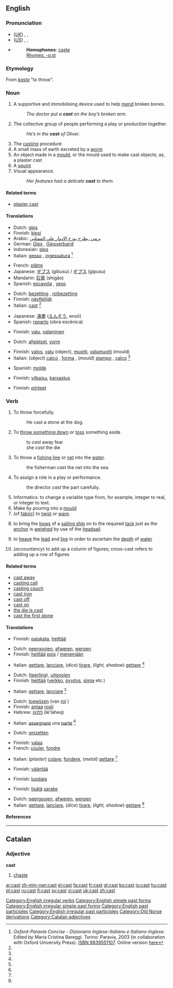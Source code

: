 {{see|čast}}
{{wikipedia|dab=cast}}
==English==

{{rank|tree|cost|value|783|cast|speaking|circumstances|sitting}}

===Pronunciation===
*(''[[Received Pronunciation|UK]]'') {{AHD|käst}}, {{IPA|/kɑːst/}}, {{SAMPA|/kA:st/}}
*(''[[General American|US]]'') {{AHD|kăst}}, {{IPA|/kæst/}}, {{SAMPA|/k{st/}}
*{{audio|en-us-cast.ogg|Audio (US)}}
*:'''Homophones''': [[caste]]
*: [[Rhymes:English:-ɑːst|Rhymes: -ɑːst]]

===Etymology===
From {{ON.}} ''[[kasta]]'' "to throw".

===Noun===
{{en-noun}}

# A supportive and immobilising device used to help [[mend]] broken bones.
#: ''The doctor put a '''cast''' on the boy’s broken arm.''
# The collective group of people performing a play or production together.
#: ''He’s in the '''cast''' of Oliver.''
# The [[casting]] procedure
# A small mass of earth excreted by a [[worm]]
# An object made in a [[mould]], or the mould used to make cast objects; as, a plaster cast
# A [[squint]]
# Visual appearance.
#: ''Her features had a delicate '''cast''' to them.''

====Related terms====
*[[plaster cast]]

====Translations====
{{trans-top|a supportive and immobilising device}}
*Dutch: [[gips]] {{n}}
*Finnish: [[kipsi]]
*Arabic: [[يرمي ,يطرح,يوزع الادوار على الممثلين]]
*German: [[Gips]] {{m}}, [[Gipsverband]] {{m}}
*Indonesian: [[gips]]
*Italian: [[gesso]] {{m}}, [[ingessatura]] {{f}} <ref name=oxf-par>''Oxford-Paravia Concise - Dizionario Inglese-Italiano e Italiano-Inglese''. Edited by Maria Cristina Bareggi. Torino: Paravia, 2003 (in collaboration with Oxford University Press). [[W:Wikipedia:book sources| ISBN 8839551107]]. Online version [http://www.oxfordparavia.it/ here]</ref>
{{trans-mid}}
*French: [[plâtre]]
*Japanese: [[ギブス]] (gibusu) / [[ギプス]] (gipusu)
*Mandarin: [[石膏]] (shígāo)
*Spanish: [[escayola]] {{italbrac|Spain}}, [[yeso]] {{m}} {{italbrac|Latin America}}
{{trans-bottom}}

{{trans-top|group of people performing a play}}
*Dutch: [[bezetting]] {{f}}, [[rolbezetting]]
*Finnish: [[näyttelijä|näyttelijät]]
*Italian: [[cast#Italian|cast]] {{m}} <ref name=oxf-par />
{{trans-mid}}
*Japanese: [[演奏]] ([[えんそう]], ensō)
*Spanish: [[reparto]] (obra escénica) {{m}}
{{trans-bottom}}

{{trans-top|casting procedure}}
*Finnish: [[valu]], [[valaminen]]
{{trans-mid}}
{{trans-bottom}}

{{trans-top|small mass of earth excreted by a worm}}
*Dutch: [[afgietsel]], [[vorm]]
{{trans-mid}}
{{trans-bottom}}

{{trans-top|object made in a mould or the mould used to make cast objects}}
*Finnish: [[valos]], [[valu]] (object), [[muotti]], [[valumuotti]] (mould)
*Italian: (''object'') [[calco]] {{m}}, [[forma]] {{f}}, (''mould'') [[stampo]] {{m}}, [[calco]] {{m}} <ref name=oxf-par />
{{trans-mid}}
*Spanish: [[molde]] {{m}}
{{trans-bottom}}

{{trans-top|squint}}
*Finnish: [[vilkaisu]], [[karsastus]]
{{trans-mid}}
{{trans-bottom}}

{{trans-top|visual appearance}}
*Finnish: [[piirre|piirteet]]
{{trans-mid}}
{{trans-bottom}}

===Verb===
{{en-verb|casts|casting|cast|}}

# To throw forcefully.
#: He cast a stone at the dog.
# To [[throw something down|throw something down]] or [[toss]] something aside
#:to ''cast'' away fear
#:she ''cast'' the die
# To throw a [[fishing line]] or [[net]] into the [[water]].
#:the fisherman ''cast'' the net into the sea.
# To assign a role in a play or performance.
#:the director ''cast'' the part carefully.
# Informatics: to change a variable type from, for example, integer to real, or integer to text.
# Make by pouring into a [[mould]]
# (of [[fabric]]) to [[twist]] or [[warp]].
# {{nautical}} to bring the [[bow]]s of a [[sailing ship]] on to the required [[tack]] just as the [[anchor]] is [[weighed]] by use of the [[headsail]]
# {{nautical}} to [[heave]] the [[lead]] and [[line]] in order to ascertain the [[depth]] of [[water]]
# (''accountancy'') to add up a column of figures; cross-cast refers to adding up a row of figures

====Related terms====
*[[cast away]]
*[[casting call]]
*[[casting couch]]
*[[cast iron]]
*[[cast off]]
*[[cast on]]
*[[the die is cast]]
*[[cast the first stone]]

====Translations====
{{trans-top|to throw forcefully}}
*Finnish: [[paiskata]], [[heittää]]
{{trans-mid}}
{{trans-bottom}}

{{trans-top|to throw down}}
*Dutch: [[neergooien]], [[afweren]], [[werpen]]
*Finnish: [[heittää]] [[pois]] / [[menemään]]
{{trans-mid}}
*Italian: [[gettare]], [[lanciare]], (''dice'') [[tirare]], (''light, shadow'') [[gettare]] <ref name=oxf-par />
{{trans-bottom}}

{{trans-top|to throw a fishing line or net into the water}}
*Dutch: ([[teerling]]), [[uitgooien]]
*Finnish: [[heittää]] ([[verkko]], [[pyydys]], [[siima]] etc.)
{{trans-mid}}
*Italian: [[gettare]], [[lanciare]] <ref name=oxf-par />
{{trans-bottom}}

{{trans-top|to assign a role in a play or performance}}
*Dutch: [[toewijzen]] (van [[rol]] {{m}})
*Finnish: [[antaa]] [[rooli]]
*Hebrew: [[ללהק]] (le'laheq)
{{trans-mid}}
*Italian: [[assegnare]] una [[parte]] <ref name=oxf-par />
{{trans-bottom}}

{{trans-top|to change the type of a variable}}
*Dutch: [[omzetten]]
{{trans-mid}}
{{trans-bottom}}

{{trans-top|to make by pouring into a mould}}
*Finnish: [[valaa]]
*French: [[couler]], [[fondre]]
{{trans-mid}}
*Italian: (''plaster'') [[colare]]; [[fondere]], (''metal'') [[gettare]] <ref name=oxf-par />
{{trans-bottom}}

{{trans-top|of fabric, to twist or warp}}
*Finnish: [[vääntää]]
{{trans-bottom}}

{{trans-top|to bring the sailing ship on to the required tack just as the anchor is weighed}}
{{trans-bottom}}

{{trans-top|to heave a lead and line in order to ascertain the depth of water}}
*Finnish: [[luodata]]
{{trans-bottom}}

{{trans-top|to add up a column of figures}}
*Finnish: [[lisätä]] [[sarake]]
{{trans-bottom}}

{{checktrans-top}}
*Dutch: [[neergooien]], [[afweren]], [[werpen]]
*Italian: [[gettare]], [[lanciare]], (''dice'') [[tirare]], (''light, shadow'') [[gettare]] <ref name=oxf-par />
{{checktrans-bottom}}

====References====
<references/>

[[Category:English irregular verbs]]
[[Category:English simple past forms]]
[[Category:English irregular simple past forms]]
[[Category:English past participles]]
[[Category:English irregular past participles]]
[[Category:Old Norse derivations]]

----

==Catalan==

===Adjective===
'''cast'''

# [[chaste]]

[[Category:Catalan adjectives]]

[[ar:cast]]
[[zh-min-nan:cast]]
[[el:cast]]
[[fa:cast]]
[[fr:cast]]
[[gl:cast]]
[[ko:cast]]
[[io:cast]]
[[hu:cast]]
[[pl:cast]]
[[ru:cast]]
[[fi:cast]]
[[sv:cast]]
[[vi:cast]]
[[uk:cast]]
[[zh:cast]]